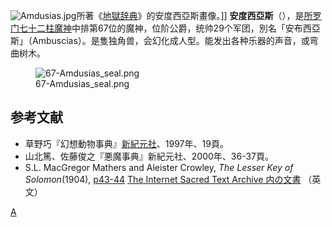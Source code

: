 [[Image:Amdusias.jpg|thumb]]所著《[[地獄辞典|地獄辞典]]》的安度西亞斯畫像。]]
'''安度西亞斯'''（{{lang-en|'''Amduscias'''}}），是[[所罗门七十二柱魔神|所罗门七十二柱魔神]]中排第67位的魔神，位阶公爵，统帅29个军团，別名「安布西亞斯」（Ambuscias）。是隻独角兽，会幻化成人型。能发出各种乐器的声音，或弯曲树木。

[[File:67-Amdusias_seal.png|thumb]]

==参考文献==
* 草野巧『幻想動物事典』[[新紀元社|新紀元社]]、1997年、19頁。
* 山北篤、佐藤俊之『悪魔事典』新紀元社、2000年、36-37頁。
* S.L. MacGregor Mathers and Aleister Crowley, ''The Lesser Key of Solomon''(1904), [http://www.sacred-texts.com/grim/lks/lks05.htm p43-44] {{WebCite|url=https://www.webcitation.org/66dbvepRp?url=http://www.sacred-texts.com/grim/lks/lks05.htm |date=20120403023119 |dateformat=iso }} [http://www.sacred-texts.com/grim/lks/index.htm The Internet Sacred Text Archive 内の文書] {{Wayback|url=http://www.sacred-texts.com/grim/lks/index.htm |date=20101202152038 }}（英文）

{{所羅門七十二柱魔神}}

[[Category:所羅門七十二柱魔神|A]]
